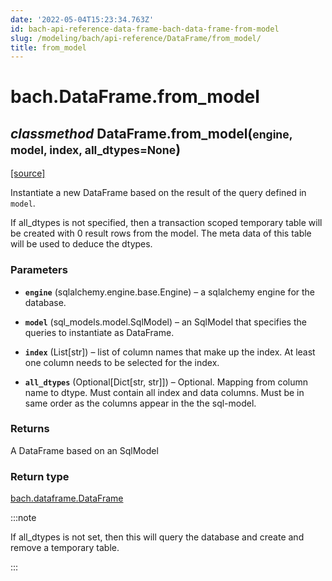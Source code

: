 ```yaml
---
date: '2022-05-04T15:23:34.763Z'
id: bach-api-reference-data-frame-bach-data-frame-from-model
slug: /modeling/bach/api-reference/DataFrame/from_model/
title: from_model
---
```


# bach.DataFrame.from_model

<div className="method">

<h2 className="signature-method"><span className="type-annotation"><em>classmethod</em></span> <span className="additional-name">DataFrame.</span><span className="name">from_model(</span><small className="parameter-list"><span className="parameter" id="engine">engine</span>, <span className="parameter" id="model">model</span>, <span className="parameter" id="index">index</span>, <span className="parameter" id="all_dtypes">all_dtypes=None</span></small>)</h2>


&#8203;<span className="view-source">[[source]](https://github.com/objectiv/objectiv-analytics/blob/main/bach/bach/dataframe.py)</span>

<div className="content">

Instantiate a new DataFrame based on the result of the query defined in `model`.

If all_dtypes is not specified, then a transaction scoped temporary table will be created with
0 result rows from the model. The meta data of this table will be used to deduce the dtypes.


### Parameters

* **`engine`** (sqlalchemy.engine.base.Engine) – a sqlalchemy engine for the database.


* **`model`** (sql_models.model.SqlModel) – an SqlModel that specifies the queries to instantiate as DataFrame.


* **`index`** (List[str]) – list of column names that make up the index. At least one column needs to be
selected for the index.


* **`all_dtypes`** (Optional[Dict[str, str]]) – Optional. Mapping from column name to dtype.
Must contain all index and data columns.
Must be in same order as the columns appear in the the sql-model.





### Returns

A DataFrame based on an SqlModel



### Return type

[bach.dataframe.DataFrame](/docs/modeling/bach/api-reference/DataFrame/bach.DataFrame.from_model/)


:::note

If all_dtypes is not set, then this will query the database and create and remove a temporary
table.


:::


</div>


</div>
